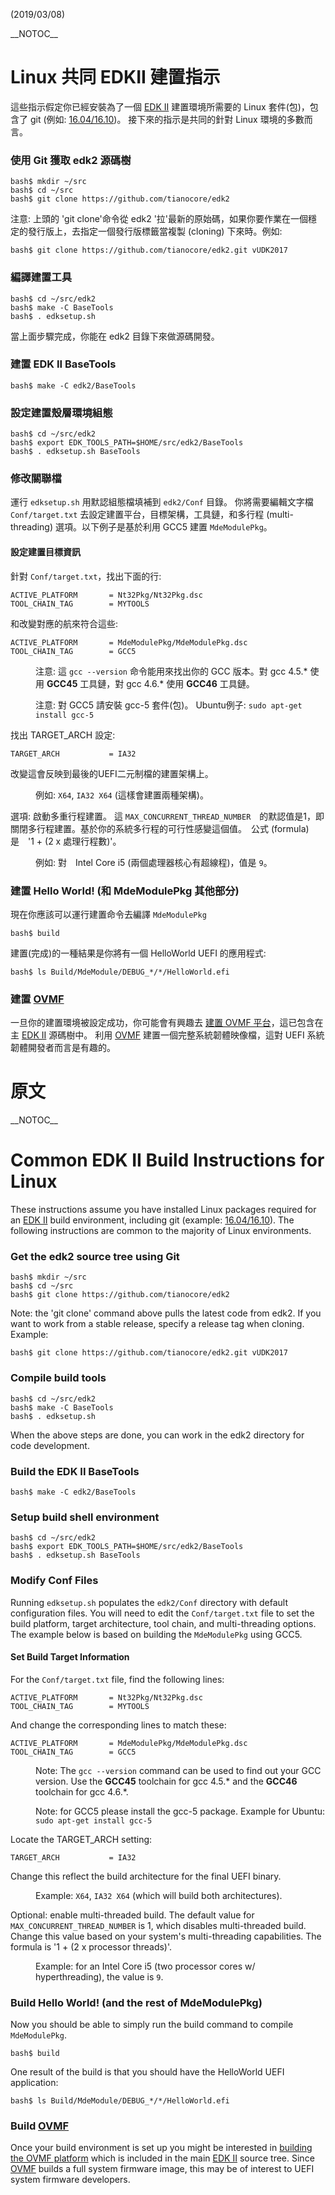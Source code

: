 (2019/03/08)

__NOTOC__

=Linux 共同 EDKII 建置指示=

這些指示假定你已經安裝為了一個 [[EDK II]] 建置環境所需要的 Linux 套件(包)，包含了 git (例如: [https://github.com/Wayne777Chiu/Chinese_Practice_about_TianoCore/wiki/Using-EDK-II-with-Native-GCC#Ubuntu_1604_LTS__Ubuntu_1610|Ubuntu 16.04/16.10])。 接下來的指示是共同的針對 Linux 環境的多數而言。

===使用 Git 獲取 edk2 源碼樹===

<pre>
bash$ mkdir ~/src
bash$ cd ~/src
bash$ git clone https://github.com/tianocore/edk2
</pre>

注意: 上頭的 'git clone'命令從 edk2 '拉'最新的原始碼，如果你要作業在一個穩定的發行版上，去指定一個發行版標籤當複製 (cloning) 下來時。例如:

<pre>
bash$ git clone https://github.com/tianocore/edk2.git vUDK2017
</pre>

===編譯建置工具===

<pre>
bash$ cd ~/src/edk2
bash$ make -C BaseTools
bash$ . edksetup.sh
</pre>

當上面步驟完成，你能在 edk2 目錄下來做源碼開發。

===建置 EDK II BaseTools===

<pre>
bash$ make -C edk2/BaseTools
</pre>

===設定建置殼層環境組態===

<pre>
bash$ cd ~/src/edk2
bash$ export EDK_TOOLS_PATH=$HOME/src/edk2/BaseTools
bash$ . edksetup.sh BaseTools
</pre>

===修改關聯檔===

運行 <code>edksetup.sh</code> 用默認組態檔填補到 <code>edk2/Conf</code> 目錄。 你將需要編輯文字檔 <code>Conf/target.txt</code> 去設定建置平台，目標架構，工具鏈，和多行程 (multi-threading) 選項。以下例子是基於利用 GCC5 建置 <code>MdeModulePkg</code>。

====設定建置目標資訊====

針對 <code>Conf/target.txt</code>，找出下面的行:

<pre>
ACTIVE_PLATFORM       = Nt32Pkg/Nt32Pkg.dsc
TOOL_CHAIN_TAG        = MYTOOLS
</pre>

和改變對應的航來符合這些:

<pre>
ACTIVE_PLATFORM       = MdeModulePkg/MdeModulePkg.dsc
TOOL_CHAIN_TAG        = GCC5
</pre>

:注意: 這 <code>gcc --version</code> 命令能用來找出你的 GCC 版本。對 gcc 4.5.* 使用 '''GCC45''' 工具鏈，對 gcc 4.6.* 使用 '''GCC46''' 工具鏈。

:注意: 對 GCC5 請安裝 gcc-5 套件(包)。 Ubuntu例子: <code>sudo apt-get install gcc-5</code>

找出 TARGET_ARCH 設定:

<pre>
TARGET_ARCH           = IA32
</pre>

改變這會反映到最後的UEFI二元制檔的建置架構上。

:例如: <code>X64</code>, <code>IA32 X64</code> (這樣會建置兩種架構)。

選項: 啟動多重行程建置。 這 <code>MAX_CONCURRENT_THREAD_NUMBER</code>　的默認值是1，即關閉多行程建置。基於你的系統多行程的可行性感變這個值。　公式 (formula) 是　'1 + (2 x 處理行程數)'。

:例如: 對　Intel Core i5 (兩個處理器核心有超線程)，值是 <code>9</code>。

===建置 Hello World! (和 MdeModulePkg 其他部分)===

現在你應該可以運行建置命令去編譯 <code>MdeModulePkg</code>

<pre>
bash$ build
</pre>

建置(完成)的一種結果是你將有一個 HelloWorld UEFI 的應用程式: 
<pre>
bash$ ls Build/MdeModule/DEBUG_*/*/HelloWorld.efi
</pre>

===建置 [[OVMF]]===

一旦你的建置環境被設定成功，你可能會有興趣去 [[How to build OVMF|建置 OVMF 平台]]，這已包含在主 [[EDK II]] 源碼樹中。 利用 [[OVMF]] 建置一個完整系統韌體映像檔，這對 UEFI 系統韌體開發者而言是有趣的。

=原文=

__NOTOC__

=Common EDK II Build Instructions for Linux=

These instructions assume you have installed Linux packages required for an [[EDK II]] build environment, including git (example: [https://github.com/tianocore/tianocore.github.io/wiki/Using-EDK-II-with-Native-GCC#Ubuntu_1604_LTS__Ubuntu_1610|Ubuntu 16.04/16.10]). The following instructions are common to the majority of Linux environments.

===Get the edk2 source tree using Git ===

<pre>
bash$ mkdir ~/src
bash$ cd ~/src
bash$ git clone https://github.com/tianocore/edk2
</pre>

Note: the 'git clone' command above pulls the latest code from edk2. If you want to work from a stable release, specify a release tag when cloning. Example:

<pre>
bash$ git clone https://github.com/tianocore/edk2.git vUDK2017
</pre>

===Compile build tools ===

<pre>
bash$ cd ~/src/edk2
bash$ make -C BaseTools
bash$ . edksetup.sh
</pre>

When the above steps are done, you can work in the edk2 directory for code development.

===Build the EDK II BaseTools===

<pre>
bash$ make -C edk2/BaseTools
</pre>

===Setup build shell environment===

<pre>
bash$ cd ~/src/edk2
bash$ export EDK_TOOLS_PATH=$HOME/src/edk2/BaseTools
bash$ . edksetup.sh BaseTools
</pre>

===Modify Conf Files===

Running <code>edksetup.sh</code> populates the <code>edk2/Conf</code> directory with default configuration files. You will need to edit the <code>Conf/target.txt</code> file to set the build platform, target architecture, tool chain, and multi-threading options. The example below is based on building the <code>MdeModulePkg</code> using GCC5.

====Set Build Target Information====

For the <code>Conf/target.txt</code> file, find the following lines:

<pre>
ACTIVE_PLATFORM       = Nt32Pkg/Nt32Pkg.dsc
TOOL_CHAIN_TAG        = MYTOOLS
</pre>

And change the corresponding lines to match these:

<pre>
ACTIVE_PLATFORM       = MdeModulePkg/MdeModulePkg.dsc
TOOL_CHAIN_TAG        = GCC5
</pre>

:Note: The <code>gcc --version</code> command can be used to find out your GCC version.  Use the '''GCC45''' toolchain for gcc 4.5.* and the '''GCC46''' toolchain for gcc 4.6.*.

:Note: for GCC5 please install the gcc-5 package. Example for Ubuntu: <code>sudo apt-get install gcc-5</code>

Locate the TARGET_ARCH setting:

<pre>
TARGET_ARCH           = IA32
</pre>

Change this reflect the build architecture for the final UEFI binary.

:Example: <code>X64</code>, <code>IA32 X64</code> (which will build both architectures).

Optional: enable multi-threaded build. The default value for <code>MAX_CONCURRENT_THREAD_NUMBER</code> is 1, which disables multi-threaded build. Change this value based on your system's multi-threading capabilities. The formula is '1 + (2 x processor threads)'.

:Example: for an Intel Core i5 (two processor cores w/ hyperthreading), the value is <code>9</code>.

===Build Hello World!  (and the rest of MdeModulePkg)===

Now you should be able to simply run the build command to compile <code>MdeModulePkg</code>.

<pre>
bash$ build
</pre>

One result of the build is that you should have the HelloWorld UEFI application:
<pre>
bash$ ls Build/MdeModule/DEBUG_*/*/HelloWorld.efi
</pre>

===Build [[OVMF]]===

Once your build environment is set up you might be interested in [[How to build OVMF|building the OVMF platform]] which is included in the main [[EDK II]] source tree.  Since [[OVMF]] builds a full system firmware image, this may be of interest to UEFI system firmware developers.
